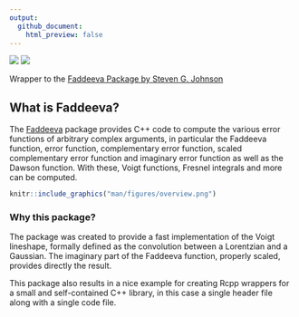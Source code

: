 ```yaml
---
output:
  github_document:
    html_preview: false
---
```



[![](http://www.r-pkg.org/badges/version/RcppFaddeeva)](https://CRAN.R-project.org/package=RcppFaddeeva)
[![](http://cranlogs.r-pkg.org/badges/grand-total/RcppFaddeeva)](https://CRAN.R-project.org/package=RcppFaddeeva)

Wrapper to the
[Faddeeva Package by Steven G. Johnson](http://ab-initio.mit.edu/wiki/index.php/Faddeeva_Package)


## What is Faddeeva?

The [Faddeeva](http://ab-initio.mit.edu/wiki/index.php/Faddeeva_Package)
package provides C++ code to compute the various error functions of arbitrary
complex arguments, in particular the Faddeeva function, error function,
complementary error function, scaled complementary error function and
imaginary error function as well as the Dawson function.  With these, Voigt
functions, Fresnel integrals and more can be computed.

```r
knitr::include_graphics("man/figures/overview.png")
```

### Why this package?

The package was created to provide a fast implementation of the Voigt lineshape, formally defined as the convolution between a Lorentzian and a Gaussian. The imaginary part of the Faddeeva function, properly scaled, provides directly the result.

This package also results in a nice example for creating Rcpp wrappers for a small and
self-contained C++ library, in this case a single header file along with a
single code file.







